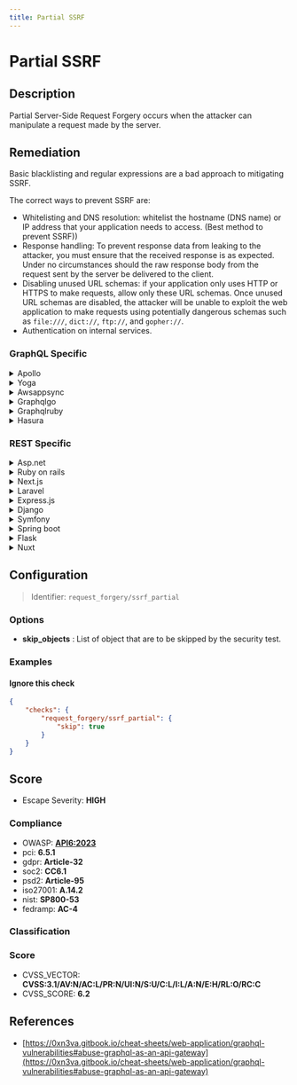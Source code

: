 ```yaml
---
title: Partial SSRF
---
```


# Partial SSRF

## Description

Partial Server-Side Request Forgery occurs when the attacker can manipulate a request made by the server.


## Remediation

Basic blacklisting and regular expressions are a bad approach to mitigating SSRF.

The correct ways to prevent SSRF are:
- Whitelisting and DNS resolution: whitelist the hostname (DNS name) or IP address that your application needs to access. (Best method to prevent SSRF))
- Response handling: To prevent response data from leaking to the attacker, you must ensure that the received response is as expected. Under no circumstances should the raw response body from the request sent by the server be delivered to the client.
- Disabling unused URL schemas: if your application only uses HTTP or HTTPS to make requests, allow only these URL schemas. Once unused URL schemas are disabled, the attacker will be unable to exploit the web application to make requests using potentially dangerous schemas such as `file:///`, `dict://`, `ftp://`, and `gopher://`.
- Authentication on internal services.



### GraphQL Specific

<details>
    <summary>Apollo</summary>

To prevent SSRF in Apollo, validate and sanitize all user inputs, restrict the URLs the server can request, and use a denylist of internal resources that should not be accessible.

</details>

<details>
    <summary>Yoga</summary>

In Yoga, mitigate SSRF by sanitizing user inputs, enforcing URL allowlists, and avoiding the exposure of sensitive internal systems.

</details>

<details>
    <summary>Awsappsync</summary>

For AWS AppSync, use VTL resolvers to validate input URLs, employ AWS WAF to filter malicious requests, and configure IAM policies to limit the scope of accessible resources.

</details>

<details>
    <summary>Graphqlgo</summary>

In GraphQL Go, prevent SSRF by validating URLs against a strict pattern, using an allowlist for allowed domains, and by implementing proper error handling to avoid leaking information about the internal network.

</details>

<details>
    <summary>Graphqlruby</summary>

For GraphQL Ruby, ensure that user-provided URLs are validated against a strict pattern or allowlist, and consider using a proxy server to control outbound requests from the server.

</details>

<details>
    <summary>Hasura</summary>

In Hasura, protect against SSRF by validating all external URLs, using environment variables for internal endpoints, and restricting outbound requests with webhook configurations.

</details>


### REST Specific

<details>
    <summary>Asp.net</summary>

To prevent SSRF in ASP.NET, validate all URLs and hostname resolutions, use an allowlist for allowed endpoints, and implement network segmentation to protect internal services.

</details>

<details>
    <summary>Ruby on rails</summary>

In Ruby on Rails, mitigate SSRF by sanitizing user input, using allowlists for safe URLs, and employing Ruby's built-in URI library to parse and validate URLs before use.

</details>

<details>
    <summary>Next.js</summary>

For Next.js applications, prevent SSRF by validating URLs on the server-side, using a strict allowlist for outbound requests, and avoiding the exposure of sensitive server-side endpoints to the client.

</details>

<details>
    <summary>Laravel</summary>

In Laravel, protect against SSRF by using validation rules for URLs, employing the Guzzle HTTP client with safe defaults, and restricting access to internal network resources.

</details>

<details>
    <summary>Express.js</summary>

To prevent SSRF in Express.js, validate and sanitize input URLs, use a middleware to enforce URL allowlists, and isolate internal services from the public network.

</details>

<details>
    <summary>Django</summary>

In Django, prevent SSRF by using the built-in validators for URL fields, applying network segmentation, and ensuring that any use of the requests library is done with caution and validation.

</details>

<details>
    <summary>Symfony</summary>

For Symfony applications, use the Symfony HttpClient component with caution, validate all external URLs, and configure firewall rules to restrict access to internal services.

</details>

<details>
    <summary>Spring boot</summary>

In Spring Boot, protect against SSRF by validating URLs with Java's URI class, using allowlists for allowed hosts, and configuring security settings to limit access to internal services.

</details>

<details>
    <summary>Flask</summary>

To prevent SSRF in Flask, validate URLs using Werkzeug's URL parsing utilities, employ an allowlist for outbound requests, and use Flask-Talisman for setting HTTP security headers.

</details>

<details>
    <summary>Nuxt</summary>

In Nuxt.js, mitigate SSRF risks by validating and sanitizing all user inputs, using server-side environment variables for internal URLs, and configuring server middleware for URL allowlisting.

</details>

## Configuration

> Identifier: `request_forgery/ssrf_partial`

### Options

- **skip_objects** : List of object that are to be skipped by the security test.




### Examples



#### Ignore this check

```json
{
    "checks": {
        "request_forgery/ssrf_partial": {
            "skip": true
        }
    }
}
```




## Score

- Escape Severity: **<span className="high-severity">HIGH</span>**

### Compliance

- OWASP: **[API6:2023](https://github.com/OWASP/API-Security/blob/master/editions/2023/en/0xa6-unrestricted-access-to-sensitive-business-flows.md)**
- pci: **6.5.1**
- gdpr: **Article-32**
- soc2: **CC6.1**
- psd2: **Article-95**
- iso27001: **A.14.2**
- nist: **SP800-53**
- fedramp: **AC-4**

### Classification






### Score

- CVSS_VECTOR: **CVSS:3.1/AV:N/AC:L/PR:N/UI:N/S:U/C:L/I:L/A:N/E:H/RL:O/RC:C**
- CVSS_SCORE: **6.2**

## References

- [https://0xn3va.gitbook.io/cheat-sheets/web-application/graphql-vulnerabilities#abuse-graphql-as-an-api-gateway](https://0xn3va.gitbook.io/cheat-sheets/web-application/graphql-vulnerabilities#abuse-graphql-as-an-api-gateway)
  